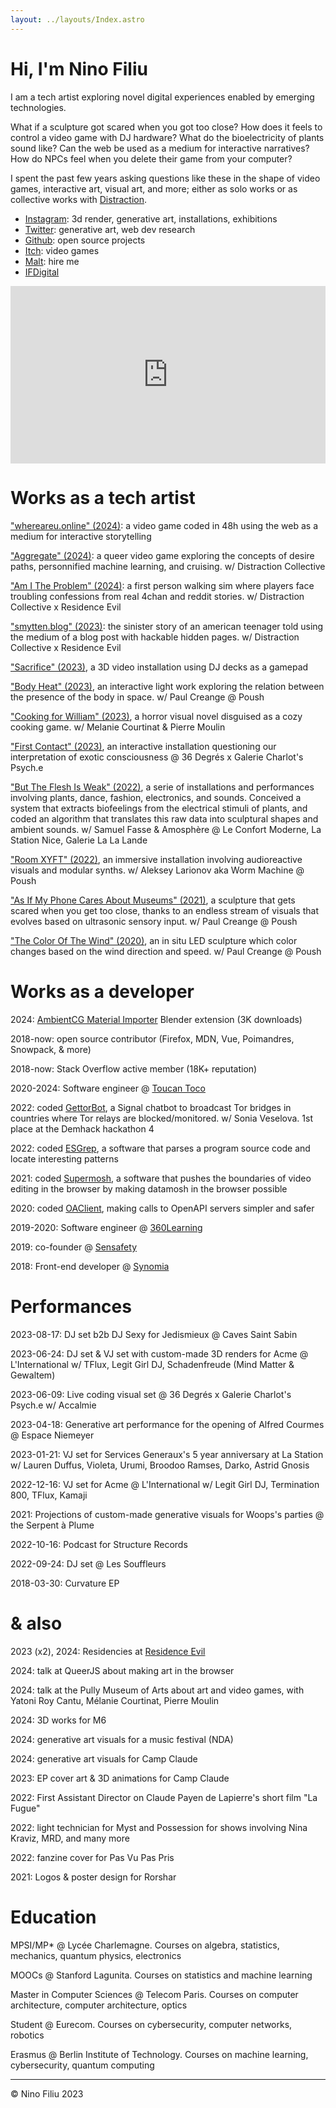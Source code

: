 ```yaml
---
layout: ../layouts/Index.astro
---
```


# Hi, I'm Nino Filiu

I am a tech artist exploring novel digital experiences enabled by emerging technologies.

What if a sculpture got scared when you got too close? How does it feels to control a video game with DJ hardware? What do the bioelectricity of plants sound like? Can the web be used as a medium for interactive narratives? How do NPCs feel when you delete their game from your computer?

I spent the past few years asking questions like these in the shape of video games, interactive art, visual art, and more; either as solo works or as collective works with [Distraction](https://distraction.fun/).

- [Instagram](https://www.instagram.com/nino.filiu/): 3d render, generative art, installations, exhibitions
- [Twitter](https://twitter.com/ninofiliu): generative art, web dev research
- [Github](https://github.com/ninofiliu): open source projects
- [Itch](https://ninofiliu.itch.io/): video games
- [Malt](https://www.malt.fr/profile/ninofiliu): hire me
- [IFDigital](https://ifdigital.institutfrancais.com/en/professional/nino-filiu)

<div style="padding:56.25% 0 0 0;position:relative;">
  <iframe
    src="https://player.vimeo.com/video/945704738?badge=0&amp;autopause=0&amp;player_id=0&amp;app_id=58479"
    frameborder="0"
    allow="autoplay; fullscreen; picture-in-picture; clipboard-write"
    style="position:absolute;top:0;left:0;width:100%;height:100%;"
    title="Showreel 2024"
  ></iframe>
</div>
<script src="https://player.vimeo.com/api/player.js"></script>

# Works as a tech artist

["whereareu.online" (2024)](https://ninofiliu.itch.io/whereareu): a video game coded in 48h using the web as a medium for interactive storytelling

["Aggregate" (2024)](./aggregate): a queer video game exploring the concepts of desire paths, personnified machine learning, and cruising. w/ Distraction Collective

["Am I The Problem" (2024)](https://residenceevil.ch/amitheproblem/): a first person walking sim where players face troubling confessions from real 4chan and reddit stories. w/ Distraction Collective x Residence Evil

["smytten.blog" (2023)](https://smytten.blog): the sinister story of an american teenager told using the medium of a blog post with hackable hidden pages. w/ Distraction Collective x Residence Evil

["Sacrifice" (2023)](./sacrifice), a 3D video installation using DJ decks as a gamepad

["Body Heat" (2023)](https://www.instagram.com/p/CygEh-bthL7/), an interactive light work exploring the relation between the presence of the body in space. w/ Paul Creange @ Poush

["Cooking for William" (2023)](https://residence-evil.itch.io/cooking-for-william), a horror visual novel disguised as a cozy cooking game. w/ Melanie Courtinat & Pierre Moulin

["First Contact" (2023)](./first-contact), an interactive installation questioning our interpretation of exotic consciousness @ 36 Degrés x Galerie Charlot's Psych.e

["But The Flesh Is Weak" (2022)](https://www.instagram.com/p/CoKGqvmryLl/?img_index=4), a serie of installations and performances involving plants, dance, fashion, electronics, and sounds. Conceived a system that extracts biofeelings from the electrical stimuli of plants, and coded an algorithm that translates this raw data into sculptural shapes and ambient sounds. w/ Samuel Fasse & Amosphère @ Le Confort Moderne, La Station Nice, Galerie La La Lande

["Room XYFT" (2022)](https://www.instagram.com/p/CZhII8Vswjd/), an immersive installation involving audioreactive visuals and modular synths. w/ Aleksey Larionov aka Worm Machine @ Poush

["As If My Phone Cares About Museums" (2021)](https://www.instagram.com/p/CPtJSRtCvJF/), a sculpture that gets scared when you get too close, thanks to an endless stream of visuals that evolves based on ultrasonic sensory input. w/ Paul Creange @ Poush

["The Color Of The Wind" (2020)](https://poush.fr/en/programmation/the-color-of-the-wind-by-paul-creange/), an in situ LED sculpture which color changes based on the wind direction and speed. w/ Paul Creange @ Poush

# Works as a developer

2024: [AmbientCG Material Importer](https://extensions.blender.org/add-ons/ambientcg-material-importer/) Blender extension (3K downloads)

2018-now: open source contributor (Firefox, MDN, Vue, Poimandres, Snowpack, & more)

2018-now: Stack Overflow active member (18K+ reputation)

2020-2024: Software engineer @ [Toucan Toco](https://www.toucantoco.com/en/)

2022: coded [GettorBot](https://github.com/ninofiliu/gettor-bot), a Signal chatbot to broadcast Tor bridges in countries where Tor relays are blocked/monitored. w/ Sonia Veselova. 1st place at the Demhack hackathon 4

2022: coded [ESGrep](https://github.com/ninofiliu/esgrep), a software that parses a program source code and locate interesting patterns

2021: coded [Supermosh](https://supermosh.github.io/), a software that pushes the boundaries of video editing in the browser by making datamosh in the browser possible

2020: coded [OAClient](https://github.com/ninofiliu/oa-client), making calls to OpenAPI servers simpler and safer

2019-2020: Software engineer @ [360Learning](https://360learning.com/)

2019: co-founder @ [Sensafety](https://sensafety.org/)

2018: Front-end developer @ [Synomia](https://www.synomia.fr/)

# Performances

2023-08-17: DJ set b2b DJ Sexy for Jedismieux @ Caves Saint Sabin

2023-06-24: DJ set & VJ set with custom-made 3D renders for Acme @ L'International w/ TFlux, Legit Girl DJ, Schadenfreude (Mind Matter & Gewaltem)

2023-06-09: Live coding visual set @ 36 Degrés x Galerie Charlot's Psych.e w/ Accalmie

2023-04-18: Generative art performance for the opening of Alfred Courmes @ Espace Niemeyer

2023-01-21: VJ set for Services Generaux's 5 year anniversary at La Station w/ Lauren Duffus, Violeta, Urumi, Broodoo Ramses, Darko, Astrid Gnosis

2022-12-16: VJ set for Acme @ L'International w/ Legit Girl DJ, Termination 800, TFlux, Kamaji

2021: Projections of custom-made generative visuals for Woops's parties @ the Serpent à Plume

2022-10-16: Podcast for Structure Records

2022-09-24: DJ set @ Les Souffleurs

2018-03-30: Curvature EP

# & also

2023 (x2), 2024: Residencies at [Residence Evil](https://residenceevil.ch/)

2024: talk at QueerJS about making art in the browser

2024: talk at the Pully Museum of Arts about art and video games, with Yatoni Roy Cantu, Mélanie Courtinat, Pierre Moulin

2024: 3D works for M6

2024: generative art visuals for a music festival (NDA)

2024: generative art visuals for Camp Claude

2023: EP cover art & 3D animations for Camp Claude

2022: First Assistant Director on Claude Payen de Lapierre's short film "La Fugue"

2022: light technician for Myst and Possession for shows involving Nina Kraviz, MRD, and many more

2022: fanzine cover for Pas Vu Pas Pris

2021: Logos & poster design for Rorshar

# Education

MPSI/MP\* @ Lycée Charlemagne. Courses on algebra, statistics, mechanics, quantum physics, electronics

MOOCs @ Stanford Lagunita. Courses on statistics and machine learning

Master in Computer Sciences @ Telecom Paris. Courses on computer architecture, computer architecture, optics

Student @ Eurecom. Courses on cybersecurity, computer networks, robotics

Erasmus @ Berlin Institute of Technology. Courses on machine learning, cybersecurity, quantum computing

---

&copy; Nino Filiu 2023
